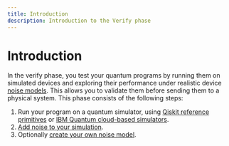 ```yaml
---
title: Introduction
description: Introduction to the Verify phase
---
```

# Introduction

In the verify phase, you test your quantum programs by running them on simulated devices and exploring their performance under realistic device [noise models](https://qiskit.org/ecosystem/aer/apidocs/aer_noise.html). This allows you to validate them before sending them to a physical system. This phase consists of the following steps:

1. Run your program on a quantum simulator, using [Qiskit reference primitives](simulate-with-qiskit-primitives) or [IBM Quantum cloud-based simulators](cloud-based-simulators).
1. [Add noise to your simulation](noisy-simulators). 
2. Optionally [create your own noise model](building_noise_models). 

